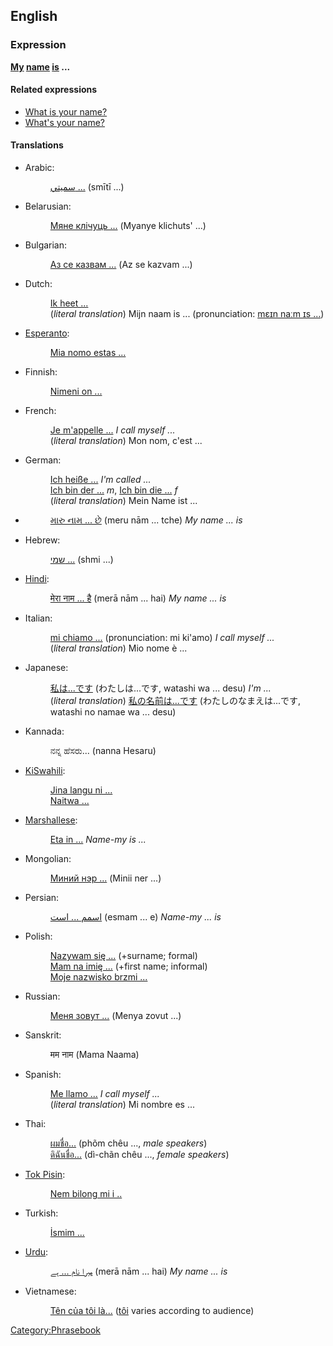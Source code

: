 ==English==
===Expression===
'''[[my|My]] [[name]] [[is]] ...'''

====Related expressions====
*[[What is your name?]]
*[[What's your name?]]

====Translations====
*Arabic:
*:[[سميتي ...]] (smītī ...)
*Belarusian:
*:[[Мяне клічуць ...]] (Myanye klichuts' ...)
*Bulgarian:
*:[[Аз се казвам ...]] (Az se kazvam ...)
*Dutch:
*:[[Ik heet ...]]
*:(''literal translation'') Mijn naam is ... (pronunciation: [[media:Mijn_naam_is.ogg|mɛɪn naːm ɪs ...]])
*[[Esperanto]]:
*:[[Mia nomo estas ...]]
*Finnish:
*:[[Nimeni on ...]]
*French: 
*:[[Je m'appelle ...]] ''I call myself ...''
*:(''literal translation'') Mon nom, c'est ...
*German: 
*:[[Ich heiße ...]] ''I'm called ...''
*:[[Ich bin der ...]] ''m'', [[Ich bin die ...]] ''f''
*:(''literal translation'') Mein Name ist ...
*{{gu}}
*:[[મારુ નામ ... છે]] (meru nām ... tche) ''My name ... is''
*Hebrew:
*:[[שמי ...]] (shmi ...)
*[[Hindi]]:
*:[[मेरा नाम ... है]] (merā nām ... hai) ''My name ... is''
*Italian:
*:[[mi chiamo ...]] (pronunciation: mi ki'amo) ''I call myself ...''
*:(''literal translation'') Mio nome è ...
*Japanese:
*:[[私は...です]] (わたしは...です, watashi wa ... desu) ''I'm ...''
*:(''literal translation'') [[私の名前は...です]] (わたしのなまえは...です, watashi no namae wa ... desu)
*Kannada:
*:ನನ್ನ ಹೆಸರು...  (nanna Hesaru)
*[[KiSwahili]]:
*:[[Jina langu ni ...]]
*:[[Naitwa ...]]
*[[Marshallese]]:
*:[[Eta in ...]] ''Name-my is ...''
*Mongolian:
*:[[Миний нэр ...]] (Minii ner ...)
*Persian:
*:[[اسمم ... است]] (esmam ... e) ''Name-my ... is''
*Polish:
*:[[Nazywam się ...]] (+surname; formal)
*:[[Mam na imię ...]] (+first name; informal)
*:[[Moje nazwisko brzmi ...]]
*Russian:
*:[[Меня зовут ...]] (Menya zovut ...)
*Sanskrit:
*:मम नाम (Mama Naama)
*Spanish:
*:[[Me llamo ...]] ''I call myself ...''
*:(''literal translation'') Mi nombre es ...
*Thai:
*:[[ผมชื่อ...]] (phõm chêu ..., ''male speakers'') 
*:[[ดิฉันชื่อ...]] (dì-chãn chêu ..., ''female speakers'')
*[[Tok Pisin]]:
*:[[Nem bilong mi i ..]]
*Turkish:
*:[[İsmim ...]]
*[[Urdu]]:
*:[[ميرا نام ... ہے]] (merā nām ... hai) ''My name ... is''
*Vietnamese:
*:[[Tên của tôi là...]] ([[tôi]] varies according to audience)

[[Category:Phrasebook]]